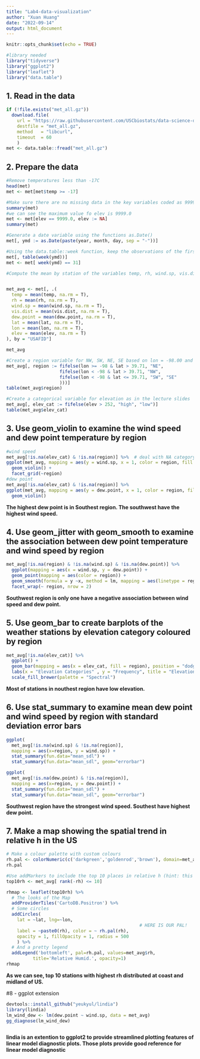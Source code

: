 ```yaml
---
title: "Lab4-data-visualization"
author: "Xuan Huang"
date: "2022-09-14"
output: html_document
---
```


```r
knitr::opts_chunk$set(echo = TRUE)
```

```r
#library needed
library("tidyverse")
library("ggplot2")
library("leaflet")
library("data.table")
```

## 1. Read in the data

```r
if (!file.exists("met_all.gz"))
  download.file(
    url = "https://raw.githubusercontent.com/USCbiostats/data-science-data/master/02_met/met_all.gz",
    destfile = "met_all.gz",
    method   = "libcurl",
    timeout  = 60
    )
met <- data.table::fread("met_all.gz")
```

## 2. Prepare the data

```r
#Remove temperatures less than -17C
head(met)
met <- met[met$temp >= -17]

#Make sure there are no missing data in the key variables coded as 9999, 999, etc
summary(met)
#we can see the maximum value fo elev is 9999.0
met <- met[elev == 9999.0, elev := NA]
summary(met)

#Generate a date variable using the functions as.Date()
met[, ymd := as.Date(paste(year, month, day, sep = "-"))]

#Using the data.table::week function, keep the observations of the first week of the month.
met[, table(week(ymd))]
met <- met[ week(ymd) == 31]
```





```r
#Compute the mean by station of the variables temp, rh, wind.sp, vis.dist, dew.point, lat, lon, and elev.


met_avg <- met[, .(
  temp = mean(temp, na.rm = T),
  rh = mean(rh, na.rm = T),
  wind.sp = mean(wind.sp, na.rm = T),
  vis.dist = mean(vis.dist, na.rm = T),
  dew.point = mean(dew.point, na.rm = T),
  lat = mean(lat, na.rm = T),
  lon = mean(lon, na.rm = T),
  elev = mean(elev, na.rm = T)
), by = "USAFID"]

met_avg
```
```r
#Create a region variable for NW, SW, NE, SE based on lon = -98.00 and lat = 39.71 degrees
met_avg[, region := fifelse(lon >= -98 & lat > 39.71, "NE",
                    fifelse(lon < -98 & lat > 39.71, "NW",
                    fifelse(lon < -98 & lat <= 39.71, "SW", "SE"
                    )))]
table(met_avg$region)
```

```r
#Create a categorical variable for elevation as in the lecture slides
met_avg[, elev_cat := fifelse(elev > 252, "high", "low")]
table(met_avg$elev_cat)
```

## 3. Use geom_violin to examine the wind speed and dew point temperature by region


```r
#wind speed
met_avg[!is.na(elev_cat) & !is.na(region)] %>%  # deal with NA category
ggplot(met_avg, mapping = aes(y = wind.sp, x = 1, color = region, fill = region)) +
  geom_violin() +
  facet_grid(~region)
#dew point
met_avg[!is.na(elev_cat) & !is.na(region)] %>% 
ggplot(met_avg, mapping = aes(y = dew.point, x = 1, color = region, fill = region)) +
  geom_violin() 
```
**The highest dew point is in Southest region. The southwest have the highest wind speed.**

## 4. Use geom_jitter with geom_smooth to examine the association between dew point temperature and wind speed by region

```r
met_avg[!is.na(region) & !is.na(wind.sp) & !is.na(dew.point)] %>%
  ggplot(mapping = aes(x = wind.sp, y = dew.point)) +
  geom_point(mapping = aes(color = region)) +
  geom_smooth(formula = y ~x, method = lm, mapping = aes(linetype = region))+
  facet_wrap(~ region, nrow = 2)
```
**Southwest region is only one have a negative association between wind speed and dew point.**

## 5. Use geom_bar to create barplots of the weather stations by elevation category coloured by region

```r
met_avg[!is.na(elev_cat)] %>%
  ggplot() +
  geom_bar(mapping = aes(x = elev_cat, fill = region), position = "dodge") +
  labs(x = "Elevation Categories" , y = "Frequency", title = "Elevation by Region") +
  scale_fill_brewer(palette = "Spectral")
```
**Most of stations in nouthest region have low elevation.**


## 6. Use stat_summary to examine mean dew point and wind speed by region with standard deviation error bars

```r
ggplot(
  met_avg[!is.na(wind.sp) & !is.na(region)],
  mapping = aes(x=region, y = wind.sp)) +
  stat_summary(fun.data="mean_sdl") +
  stat_summary(fun.data="mean_sdl", geom="errorbar")

ggplot(
  met_avg[!is.na(dew.point) & !is.na(region)],
  mapping = aes(x=region, y = dew.point)) +
  stat_summary(fun.data="mean_sdl") +
  stat_summary(fun.data="mean_sdl", geom="errorbar")
```
**Southwest region have the strongest wind speed. Southest have highest dew point.**

## 7. Make a map showing the spatial trend in relative h in the US

```r
# Make a colour palette with custom colours
rh.pal <- colorNumeric(c('darkgreen','goldenrod','brown'), domain=met_avg$rh)
rh.pal

#Use addMarkers to include the top 10 places in relative h (hint: this will be useful rank(-rh) <= 10)
top10rh <- met_avg[ rank(-rh) <= 10]

rhmap <- leaflet(top10rh) %>% 
  # The looks of the Map
  addProviderTiles('CartoDB.Positron') %>% 
  # Some circles
  addCircles(
    lat = ~lat, lng=~lon,
                                                  # HERE IS OUR PAL!
    label = ~paste0(rh), color = ~ rh.pal(rh),
    opacity = 1, fillOpacity = 1, radius = 500
    ) %>%
  # And a pretty legend
  addLegend('bottomleft', pal=rh.pal, values=met_avg$rh,
          title='Relative Humid.', opacity=1)
rhmap


```

**As we can see, top 10 stations with highest rh distributed at coast and midland of US.**

#8 - ggplot extension

```r

devtools::install_github("yeukyul/lindia")
library(lindia)
lm_wind_dew <- lm(dew.point ~ wind.sp, data = met_avg)
gg_diagnose(lm_wind_dew)



```

**lindia is an extention to ggplot2 to provide streamlined plotting features of linear model diagnostic plots. Those plots provide good reference for linear model diagnostic**



